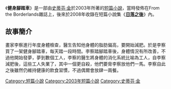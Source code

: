 {{merge to|日落之後}}
{{infobox Book | 
| name            = 健身腳踏車
|  title_orig    = '''''Stationary Bike'''''
|image =
|   image_caption =
| author        = [[史蒂芬·金|史蒂芬·金]]
| country         = {{USA}}
| language        = [[英文|英文]]
| series          = 
|  genre         = [[短篇小說|短篇小說]]
|   release_date  = 2003年
}}
《'''健身腳踏車'''》是一部由[[史蒂芬·金|史蒂芬·金]]於2003年所著的[[短篇小說|短篇小說]]，當時發佈在From the Borderlands雜誌上，後來於2008年收錄在短篇小說集《'''[[日落之後|日落之後]]'''》內。
==故事簡介==
畫家李察進行年度身體檢查，醫生告知他身體的脂肪偏高，要開始減肥。於是李察買了一架健身腳踏車，每天踏一段時間。李察踏腳踏車後，身體情況有所改善，不過他開始發夢，夢到數個工人，李察的醫生將身體的消化系統比喻為工人，自李察減肥後，這些工人失業了，其中一個更自殺，他們要脅李察放他們一馬。李察自此之後雖然仍維持健康的飲食習慣，不過偶爾會放肆一兩餐。

{{日落之後}}

{{小說小作品}}

{{史蒂芬·金}}

[[Category:短篇小說|Category:短篇小說]]
[[Category:2003年短篇小說|Category:2003年短篇小說]]
[[Category:史蒂芬·金|Category:史蒂芬·金]]